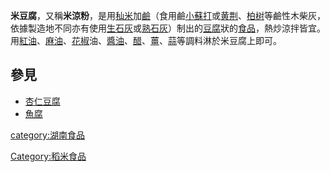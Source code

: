 '''米豆腐'''，又稱'''米涼粉'''，是用[[秈米|秈米]]加[[鹼|鹼]]（食用鹼[[小蘇打|小蘇打]]或[[黄荆|黄荆]]、[[柏树|柏树]]等鹼性木柴灰，依據製造地不同亦有使用[[生石灰|生石灰]]或[[熟石灰|熟石灰]]）制出的[[豆腐|豆腐]]狀的[[食品|食品]]，熱炒涼拌皆宜。用[[紅油|紅油]]、[[麻油|麻油]]、[[花椒|花椒]]油、[[醬油|醬油]]、[[醋|醋]]、[[薑|薑]]、[[蒜|蒜]]等調料淋於米豆腐上即可。

==參見==
*[[杏仁豆腐|杏仁豆腐]]
*[[魚腐|魚腐]]
[[category:湖南食品|category:湖南食品]]
[[Category:稻米食品|Category:稻米食品]]